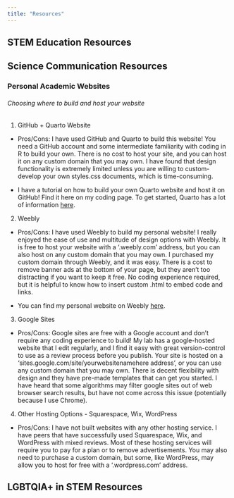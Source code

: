 ```yaml
---
title: "Resources"
---
```


## STEM Education Resources

## Science Communication Resources

### Personal Academic Websites

###### Choosing where to build and host your website

(@) GitHub + Quarto Website
- Pros/Cons: I have used GitHub and Quarto to build this website! You need a GitHub account and some intermediate familiarity with coding in R to build your own. There is no cost to host your site, and you can host it on any custom domain that you may own. I have found that design functionality is extremely limited unless you are willing to custom-develop your own styles.css documents, which is time-consuming.

- I have a tutorial on how to build your own Quarto website and host it on GitHub! Find it here on my coding page. To get started, Quarto has a lot of information [here](https://quarto.org/docs/websites/).

(@) Weebly 
- Pros/Cons: I have used Weebly to build my personal website! I really enjoyed the ease of use and multitude of design options with Weebly. It is free to host your website with a '.weebly.com' address, but you can also host on any custom domain that you may own. I purchased my custom domain through Weebly, and it was easy. There is a cost to remove banner ads at the bottom of your page, but they aren't too distracting if you want to keep it free. No coding experience required, but it is helpful to know how to insert custom .html to embed code and links. 

- You can find my personal website on Weebly [here](https://www.madeline-eppley.com).

(@) Google Sites
- Pros/Cons: Google sites are free with a Google account and don't require any coding experience to build! My lab has a google-hosted website that I edit regularly, and I find it easy with great version-control to use as a review process before you publish. Your site is hosted on a 'sites.google.com/site/yourwebsitenamehere address', or you can use any custom domain that you may own. There is decent flexibility with design and they have pre-made templates that can get you started. I have heard that some algorithms may filter google sites out of web browser search results, but have not come across this issue (potentially because I use Chrome).

(@) Other Hosting Options - Squarespace, Wix, WordPress
- Pros/Cons: I have not built websites with any other hosting service. I have peers that have successfully used Squarespace, Wix, and WordPress with mixed reviews. Most of these hosting services will require you to pay for a plan or to remove advertisements. You may also need to purchase a custom domain, but some, like WordPress, may allow you to host for free with a '.wordpress.com' address.   

## LGBTQIA+ in STEM Resources
